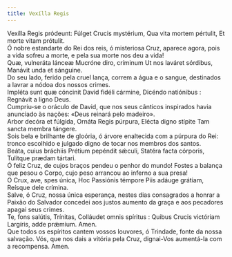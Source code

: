 ```yaml
---
title: Vexílla Regis
---
```


<div class="grid grid-cols-2 gap-5">
  <div class="col-6 dropcaps text-justify">
    Vexílla Regis pródeunt: Fúlget Crucis mystérium, Qua vita mortem pértulit,
    Et morte vitam prótulit.
  </div>
  <div class="col-6 dropcaps text-justify">
    Ó nobre estandarte do Rei dos reis, ó misteriosa Cruz, aparece agora, pois a
    vida sofreu a morte, e pela sua morte nos deu a vida!
  </div>
  <div class="col-6 text-justify">
    Quæ, vulneráta lánceæ Mucróne diro, críminum Ut nos laváret sórdibus,
    Manávit unda et sánguine.
  </div>
  <div class="col-6 text-justify">
    Do seu lado, ferido pela cruel lança, correm a água e o sangue, destinados a
    lavrar a nódoa dos nossos crimes.
  </div>
  <div class="col-6 text-justify">
    Impléta sunt quæ cóncinit David fidéli cármine, Dicéndo natiónibus :
    Regnávit a ligno Deus.
  </div>
  <div class="col-6 text-justify">
    Cumpriu-se o oráculo de David, que nos seus cânticos inspirados havia
    anunciado às nações: «Deus reinará pelo madeiro».
  </div>
  <div class="col-6 text-justify">
    Arbor decóra et fúlgida, Ornáta Regis púrpura, Elécta digno stípite Tam
    sancta membra tángere.
  </div>
  <div class="col-6 text-justify">
    Sois bela e brilhante de gloória, ó árvore enaltecida com a púrpura do Rei:
    tronco escolhido e julgado digno de tocar nos membros dos santos.
  </div>
  <div class="col-6 text-justify">
    Beáta, cuius bráchiis Prétium pepéndit sǽculi, Statéra facta córporis,
    Tulítque prædam tártari.
  </div>
  <div class="col-6 text-justify">
    Ó feliz Cruz, de cujos braços pendeu o penhor do mundo! Fostes a balança que
    pesou o Corpo, cujo peso arrancou ao inferno a sua presa!
  </div>
  <div class="col-6 text-justify">
    O Crux, ave, spes única, Hoc Passiónis témpore Piis adáuge grátiam, Reísque
    dele crímina.
  </div>
  <div class="col-6 text-justify">
    Salve, ó Cruz, nossa única esperança, nestes dias consagrados a honrar a
    Paixão do Salvador concedei aos justos aumento da graça e aos pecadores
    apagai seus crimes.
  </div>
  <div class="col-6 text-justify">
    Te, fons salútis, Trínitas, Colláudet omnis spíritus : Quibus Crucis
    victóriam Largíris, adde prǽmium. Amen.
  </div>
  <div class="col-6 text-justify">
    Que todos os espíritos cantem vossos louvores, ó Trindade, fonte da nossa
    salvação. Vós, que nos dais a vitória pela Cruz, dignai-Vos aumentá-la com a
    recompensa. Amen.
  </div>
</div>
